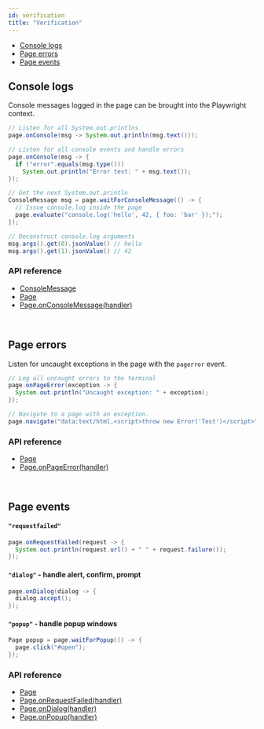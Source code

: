 ```yaml
---
id: verification
title: "Verification"
---
```


- [Console logs](#console-logs)
- [Page errors](#page-errors)
- [Page events](#page-events)

## Console logs

Console messages logged in the page can be brought into the Playwright context.

```java
// Listen for all System.out.printlns
page.onConsole(msg -> System.out.println(msg.text()));

// Listen for all console events and handle errors
page.onConsole(msg -> {
  if ("error".equals(msg.type()))
    System.out.println("Error text: " + msg.text());
});

// Get the next System.out.println
ConsoleMessage msg = page.waitForConsoleMessage(() -> {
  // Issue console.log inside the page
  page.evaluate("console.log('hello', 42, { foo: 'bar' });");
});

// Deconstruct console.log arguments
msg.args().get(0).jsonValue() // hello
msg.args().get(1).jsonValue() // 42
```

### API reference
- [ConsoleMessage]
- [Page]
- [Page.onConsoleMessage(handler)](./api/class-page.mdx#pageonconsolemessagehandler)

<br/>

## Page errors

Listen for uncaught exceptions in the page with the `pagerror` event.

```java
// Log all uncaught errors to the terminal
page.onPageError(exception -> {
  System.out.println("Uncaught exception: " + exception);
});

// Navigate to a page with an exception.
page.navigate("data:text/html,<script>throw new Error('Test')</script>");
```

### API reference
- [Page]
- [Page.onPageError(handler)](./api/class-page.mdx#pageonpageerrorhandler)

<br/>

## Page events

#### `"requestfailed"`

```java
page.onRequestFailed(request -> {
  System.out.println(request.url() + " " + request.failure());
});
```

#### `"dialog"` - handle alert, confirm, prompt

```java
page.onDialog(dialog -> {
  dialog.accept();
});
```

#### `"popup"` - handle popup windows

```java
Page popup = page.waitForPopup(() -> {
  page.click("#open");
});
```

### API reference
- [Page]
- [Page.onRequestFailed(handler)](./api/class-page.mdx#pageonrequestfailedhandler)
- [Page.onDialog(handler)](./api/class-page.mdx#pageondialoghandler)
- [Page.onPopup(handler)](./api/class-page.mdx#pageonpopuphandler)

[Accessibility]: ./api/class-accessibility.mdx "Accessibility"
[Browser]: ./api/class-browser.mdx "Browser"
[BrowserContext]: ./api/class-browsercontext.mdx "BrowserContext"
[BrowserType]: ./api/class-browsertype.mdx "BrowserType"
[ConsoleMessage]: ./api/class-consolemessage.mdx "ConsoleMessage"
[Dialog]: ./api/class-dialog.mdx "Dialog"
[Download]: ./api/class-download.mdx "Download"
[ElementHandle]: ./api/class-elementhandle.mdx "ElementHandle"
[FileChooser]: ./api/class-filechooser.mdx "FileChooser"
[Frame]: ./api/class-frame.mdx "Frame"
[JSHandle]: ./api/class-jshandle.mdx "JSHandle"
[Keyboard]: ./api/class-keyboard.mdx "Keyboard"
[Mouse]: ./api/class-mouse.mdx "Mouse"
[Page]: ./api/class-page.mdx "Page"
[Playwright]: ./api/class-playwright.mdx "Playwright"
[Request]: ./api/class-request.mdx "Request"
[Response]: ./api/class-response.mdx "Response"
[Route]: ./api/class-route.mdx "Route"
[Selectors]: ./api/class-selectors.mdx "Selectors"
[TimeoutError]: ./api/class-timeouterror.mdx "TimeoutError"
[Touchscreen]: ./api/class-touchscreen.mdx "Touchscreen"
[Video]: ./api/class-video.mdx "Video"
[WebSocket]: ./api/class-websocket.mdx "WebSocket"
[WebSocketFrame]: ./api/class-websocketframe.mdx "WebSocketFrame"
[Worker]: ./api/class-worker.mdx "Worker"
[Element]: https://developer.mozilla.org/en-US/docs/Web/API/element "Element"
[Evaluation Argument]: ./core-concepts.mdx#evaluationargument "Evaluation Argument"
[Promise]: https://developer.mozilla.org/en-US/docs/Web/JavaScript/Reference/Global_Objects/Promise "Promise"
[iterator]: https://developer.mozilla.org/en-US/docs/Web/JavaScript/Reference/Iteration_protocols "Iterator"
[origin]: https://developer.mozilla.org/en-US/docs/Glossary/Origin "Origin"
[selector]: https://developer.mozilla.org/en-US/docs/Web/CSS/CSS_Selectors "selector"
[Serializable]: https://developer.mozilla.org/en-US/docs/Web/JavaScript/Reference/Global_Objects/JSON/stringify#Description "Serializable"
[UIEvent.detail]: https://developer.mozilla.org/en-US/docs/Web/API/UIEvent/detail "UIEvent.detail"
[UnixTime]: https://en.wikipedia.org/wiki/Unix_time "Unix Time"
[xpath]: https://developer.mozilla.org/en-US/docs/Web/XPath "xpath"

[boolean]: https://docs.oracle.com/javase/tutorial/java/nutsandbolts/datatypes.html "boolean"
[byte&#91;&#93;]: https://docs.oracle.com/javase/tutorial/java/nutsandbolts/datatypes.html "byte[]"
[Consumer]: https://docs.oracle.com/javase/8/docs/api/java/util/function/Consumer.html "Consumer"
[double]: https://docs.oracle.com/javase/tutorial/java/nutsandbolts/datatypes.html "double"
[InputStream]: https://docs.oracle.com/javase/8/docs/api/java/io/InputStream.html "InputStream"
[int]: https://docs.oracle.com/javase/tutorial/java/nutsandbolts/datatypes.html "int"
[List]: https://docs.oracle.com/javase/8/docs/api/java/util/List.html "List"
[Map]: https://docs.oracle.com/javase/8/docs/api/java/util/Map.html "Map"
[null]: https://docs.oracle.com/javase/specs/jls/se8/html/jls-3.html#jls-3.10.7 "null"
[Object]: https://docs.oracle.com/javase/8/docs/api/java/lang/Object.html "Object"
[Path]: https://docs.oracle.com/javase/8/docs/api/java/nio/file/Path.html "Path"
[Pattern]: https://docs.oracle.com/javase/8/docs/api/java/util/regex/Pattern.html "Pattern"
[Predicate]: https://docs.oracle.com/javase/8/docs/api/java/util/function/Predicate.html "Predicate"
[Runnable]: https://docs.oracle.com/javase/8/docs/api/java/lang/Runnable.html "Runnable"
[String]: https://docs.oracle.com/javase/8/docs/api/java/lang/String.html "String"